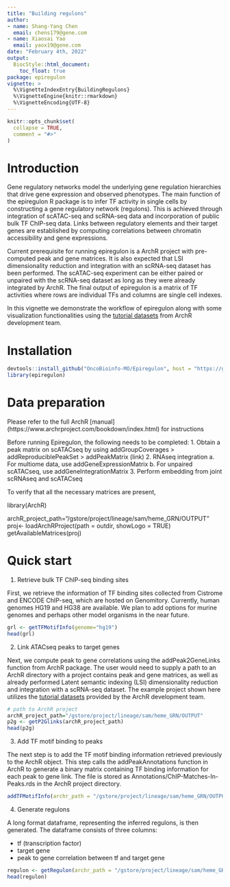 ```yaml
---
title: "Building regulons"
author:
- name: Shang-Yang Chen
  email: chens179@gene.com
- name: Xiaosai Yao
  email: yaox19@gene.com
date: "February 4th, 2022"
output:
  BiocStyle::html_document:
    toc_float: true
package: epiregulon
vignette: >
  %\VignetteIndexEntry{BuildingRegulons}
  %\VignetteEngine{knitr::rmarkdown}
  %\VignetteEncoding{UTF-8}
---
```


```r
knitr::opts_chunk$set(
  collapse = TRUE,
  comment = "#>"
)
```

# Introduction
Gene regulatory networks model the underlying gene regulation hierarchies that drive gene expression and observed phenotypes. The main function of the epiregulon R package is to infer TF activity in single cells by constructing a gene regulatory network (regulons). This is achieved through integration of scATAC-seq and scRNA-seq data and incorporation of public bulk TF ChIP-seq data. Links between regulatory elements and their target genes are established by computing correlations between chromatin accessibility and gene expressions. 

Current prerequisite for running epiregulon is a ArchR project with pre-computed peak and gene matrices. It is also expected that LSI dimensionality reduction and integration with an scRNA-seq dataset has been performed. The scATAC-seq experiment can be either paired or unpaired with the scRNA-seq dataset as long as they were already integrated by ArchR. The final output of epiregulon is a matrix of TF activities where rows are individual TFs and columns are single cell indexes.

In this vignette we demonstrate the workflow of epiregulon along with some visualization functionalities using the [tutorial datasets](https://www.archrproject.com/articles/Articles/tutorial.html) from ArchR development team.

# Installation
```r
devtools::install_github("OncoBioinfo-MO/Epiregulon", host = "https://github.roche.com/api/v3")
library(epiregulon)
```

# Data preparation


Please refer to the full ArchR [manual] (https://www.archrproject.com/bookdown/index.html) for instructions 

Before running Epiregulon, the following needs to be completed:
1. Obtain a peak matrix on scATACseq by using addGroupCoverages > addReproduciblePeakSet > addPeakMatrix (link)
2. RNAseq integration 
a. For multiome data, use addGeneExpressionMatrix 
b. For unpaired scATACseq, use addGeneIntegrationMatrix
3. Perform embedding from joint scRNAseq and scATACseq

To verify that all the necessary matrices are present,

library(ArchR)

archR_project_path="/gstore/project/lineage/sam/heme_GRN/OUTPUT"
proj<- loadArchRProject(path = outdir, showLogo = TRUE)
getAvailableMatrices(proj)

# Quick start

1. Retrieve bulk TF ChIP-seq binding sites 

First, we retrieve the information of TF binding sites collected from Cistrome and ENCODE ChIP-seq, which are hosted on Genomitory. Currently, human genomes HG19 and HG38 are available. We plan to add options for murine genomes and perhaps other model organisms in the near future. 
```r
grl <- getTFMotifInfo(genome="hg19")
head(grl)

```

2. Link ATACseq peaks to target genes

Next, we compute peak to gene correlations using the addPeak2GeneLinks function from ArchR package. The user would need to supply a path to an ArchR directory with a project contains peak and gene matrices, as well as already performed Latent semantic indexing (LSI) dimensionality reduction and integration with a scRNA-seq dataset. The example project shown here utilizes the [tutorial datasets](https://www.archrproject.com/articles/Articles/tutorial.html) provided by the ArchR development team. 
```r
# path to ArchR project
archR_project_path="/gstore/project/lineage/sam/heme_GRN/OUTPUT"
p2g <- getP2Glinks(archR_project_path)
head(p2g)
```

3. Add TF motif binding to peaks

The next step is to add the TF motif binding information retrieved previously to the ArchR object. This step calls the addPeakAnnotations function in ArchR to generate a binary matrix containing TF binding information for each peak to gene link. The file is stored as Annotations/ChIP-Matches-In-Peaks.rds in the ArchR project directory.
```r
addTFMotifInfo(archr_path = "/gstore/project/lineage/sam/heme_GRN/OUTPUT", grl)
```

4. Generate regulons

A long format dataframe, representing the inferred regulons, is then generated. The dataframe consists of three columns:

* tf (transcription factor)
* target gene
* peak to gene correlation between tf and target gene
```r
regulon <- getRegulon(archr_path = "/gstore/project/lineage/sam/heme_GRN/OUTPUT", p2g)
head(regulon)
```
